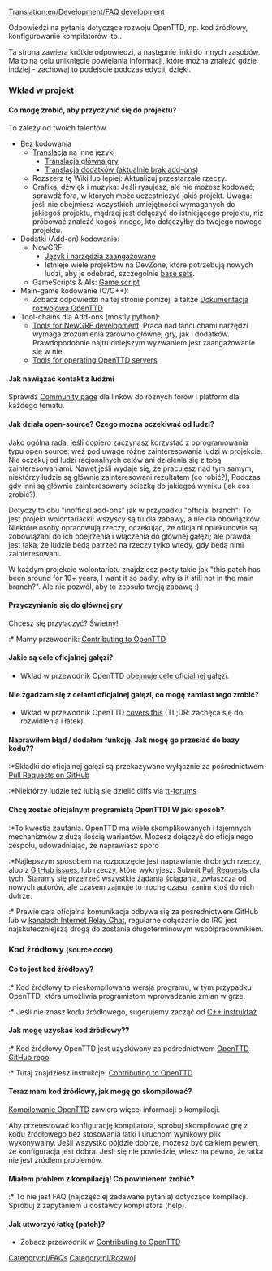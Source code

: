 [[Translation:en/Development/FAQ development]]
{{pl/FAQmenu}}

Odpowiedzi na pytania dotyczące rozwoju OpenTTD, np. kod źródłowy, konfigurowanie kompilatorów itp..

Ta strona zawiera krótkie odpowiedzi, a następnie linki do innych zasobów.  Ma to na celu uniknięcie powielania informacji, które można znaleźć gdzie indziej - zachowaj to podejście podczas edycji, dzięki.

===Wkład w projekt===
====Co mogę zrobić, aby przyczynić się do projektu?====
To zależy od twoich talentów.
* Bez kodowania
** [[pl/Archive/Community/Internacjonalizacja|Translacja]] na inne języki
*** [https://translator.openttd.org Translacja główna gry]
*** [https://translator.openttdcoop.org Translacja dodatków (aktualnie brak add-ons)]
** Rozszerz tę Wiki lub lepiej: Aktualizuj przestarzałe rzeczy.
** Grafika, dźwięk i muzyka: Jeśli rysujesz, ale nie możesz kodować; sprawdź fora, w których może uczestniczyć jakiś projekt. Uwaga: jeśli nie obejmiesz wszystkich umiejętności wymaganych do jakiegoś projektu, mądrzej jest dołączyć do istniejącego projektu, niż próbować znaleźć kogoś innego, kto dołączyłby do twojego nowego projektu.
* Dodatki (Add-on) kodowanie:
** NewGRF:
*** [[pl/Development/NewGRF/Narzędzia do rozwoju NewGRF|Język i narzędzia zaangażowane]]
*** Istnieje wiele projektów na DevZone, które potrzebują nowych ludzi, aby je odebrać, szczególnie [https://dev.openttdcoop.org/projects/basedata base sets].
** GameScripts & AIs: [[pl/Manual/GS|Game script]]
* Main-game kodowanie (C/C++):
** Zobacz odpowiedzi na tej stronie poniżej, a także [[pl/Development/Main Page|Dokumentacja rozwojowa OpenTTD]]
* Tool-chains dla Add-ons (mostly python):
** [https://dev.openttdcoop.org/projects/grf-tools Tools for NewGRF development]. Praca nad łańcuchami narzędzi wymaga zrozumienia zarówno głównej gry, jak i dodatków. Prawdopodobnie najtrudniejszym wyzwaniem jest zaangażowanie się w nie.
** [https://dev.openttdcoop.org/projects/admintools Tools for operating OpenTTD servers]

====Jak nawiązać kontakt z ludźmi====
Sprawdź [[en/Community/Community|Community page]] dla linków do różnych forów i platform dla każdego tematu.

====Jak działa open-source? Czego można oczekiwać od ludzi?====
Jako ogólna rada, jeśli dopiero zaczynasz korzystać z oprogramowania typu open source: weź pod uwagę różne zainteresowania ludzi w projekcie.
Nie oczekuj od ludzi racjonalnych celów ani dzielenia się z tobą zainteresowaniami.
Nawet jeśli wydaje się, że pracujesz nad tym samym, niektórzy ludzie są głównie zainteresowani rezultatem (co robić?), Podczas gdy inni są głównie
zainteresowany ścieżką do jakiegoś wyniku (jak coś zrobić?).

Dotyczy to obu "inoffical add-ons" jak w przypadku "official branch":
To jest projekt wolontariacki; wszyscy są tu dla zabawy, a nie dla obowiązków.
Niektóre osoby opracowują rzeczy, oczekując, że oficjalni opiekunowie są zobowiązani do ich obejrzenia i włączenia
do głównej gałęzi; ale prawda jest taka, że ​​ludzie będą patrzeć na rzeczy tylko wtedy, gdy będą nimi zainteresowani.

W każdym projekcie wolontariatu znajdziesz posty takie jak "this patch has been around for 10+ years, I want it so badly, why is it still not in the main branch?".
Ale nie pozwól, aby to zepsuło twoją zabawę :)

====Przyczynianie się do głównej gry====
Chcesz się przyłączyć?  Świetny!  

:* Mamy przewodnik: [https://github.com/OpenTTD/OpenTTD/blob/master/CONTRIBUTING.md Contributing to OpenTTD]

====Jakie są cele oficjalnej gałęzi?====

* Wkład w przewodnik OpenTTD [https://github.com/OpenTTD/OpenTTD/blob/master/CONTRIBUTING.md#project-goals obejmuje cele oficjalnej gałęzi].

====Nie zgadzam się z celami oficjalnej gałęzi, co mogę zamiast tego zrobić?====

* Wkład w przewodnik OpenTTD [https://github.com/OpenTTD/OpenTTD/blob/master/CONTRIBUTING.md#i-do-not-agree-with-the-goals-of-the-offical-branch-what-can-i-do-instead covers this] (TL;DR: zachęca się do rozwidlenia i łatek).

====Naprawiłem błąd / dodałem funkcję. Jak mogę go przesłać do bazy kodu??====
:*Składki do oficjalnej gałęzi są przekazywane wyłącznie za pośrednictwem [https://github.com/OpenTTD/OpenTTD/blob/master/CONTRIBUTING.md#pull-requests Pull Requests on GitHub]
:*Niektórzy ludzie też lubią się dzielić diffs via [http://www.tt-forums.net/viewforum.php?f=33 tt-forums]

====Chcę zostać oficjalnym programistą OpenTTD! W jaki sposób?====
:*To kwestia zaufania. OpenTTD ma wiele skomplikowanych i tajemnych mechanizmów z dużą ilością wariantów. Możesz dołączyć do oficjalnego zespołu, udowadniając, że naprawiasz sporo .
:*Najlepszym sposobem na rozpoczęcie jest naprawianie drobnych rzeczy, albo z [https://github.com/OpenTTD/OpenTTD/issues GitHub issues], lub rzeczy, które wykryjesz.  Submit [https://github.com/OpenTTD/OpenTTD/blob/master/CONTRIBUTING.md#pull-requests Pull Requests] dla tych. Staramy się przejrzeć wszystkie żądania ściągania, zwłaszcza od nowych autorów, ale czasem zajmuje to trochę czasu, zanim ktoś do nich dotrze.
:* Prawie cała oficjalna komunikacja odbywa się za pośrednictwem GitHub lub w [[pl/Development/Kanał IRC| kanałach Internet Relay Chat]], regularne dołączanie do IRC jest najskuteczniejszą drogą do zostania długoterminowym współpracownikiem.

===Kod źródłowy <small>(source code)</small>===
====Co to jest kod źródłowy?====
:* Kod źródłowy to nieskompilowana wersja programu, w tym przypadku OpenTTD, która umożliwia programistom wprowadzanie zmian w grze.
:* Jeśli nie znasz kodu źródłowego, sugerujemy zacząć od [http://www.google.com/search?q=C%2B%2B+instruktaż C++ instruktaż]

====Jak mogę uzyskać kod źródłowy??====
:* Kod źródłowy OpenTTD jest uzyskiwany za pośrednictwem [https://github.com/OpenTTD/OpenTTD/ OpenTTD GitHub repo]
:* Tutaj znajdziesz instrukcje: [https://github.com/OpenTTD/OpenTTD/blob/master/CONTRIBUTING.md#pull-requests Contributing to OpenTTD]

====Teraz mam kod źródłowy, jak mogę go skompilować?====

[[:Category:pl/Development/Kompilowanie OpenTTD|Kompilowanie OpenTTD]] zawiera więcej informacji o kompilacji.

Aby przetestować konfigurację kompilatora, spróbuj skompilować grę z kodu źródłowego bez stosowania łatki i uruchom wynikowy plik wykonywalny. Jeśli wszystko pójdzie dobrze, możesz być całkiem pewien, że konfiguracja jest dobra.
Jeśli się nie powiedzie, wiesz na pewno, że łatka nie jest źródłem problemów.

====Miałem problem z kompilacją! Co powinienem zrobić?====
:* To nie jest FAQ (najczęściej zadawane pytania) dotyczące kompilacji. Spróbuj z zapytaniem u dostawcy kompilatora (help).

====Jak utworzyć łatkę (patch)?====

* Zobacz przewodnik w [https://github.com/OpenTTD/OpenTTD/blob/master/CONTRIBUTING.md#pull-requests Contributing to OpenTTD]

[[Category:pl/FAQs]]
[[Category:pl/Rozwój]]